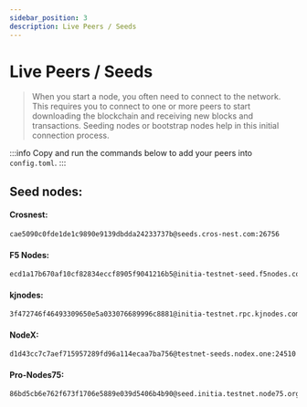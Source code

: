 ```yaml
---
sidebar_position: 3
description: Live Peers / Seeds
---
```


# Live Peers / Seeds

> When you start a node, you often need to connect to the network. This requires you to connect to one or more peers to start downloading the blockchain and receiving new blocks and transactions. Seeding nodes or bootstrap nodes help in this initial connection process.

:::info
Copy and run the commands below to add your peers into `config.toml`.
:::




<LivePeers rpc="https://initia-testnet-rpc.polkachu.com" home={home} binary={binary} />


## Seed nodes:

#### Crosnest:
```bash
cae5090c0fde1de1c9890e9139dbdda24233737b@seeds.cros-nest.com:26756
```

#### F5 Nodes:
```bash
ecd1a17b670af10cf82834eccf8905f9041216b5@initia-testnet-seed.f5nodes.com:60556
```

#### kjnodes:
```bash
3f472746f46493309650e5a033076689996c8881@initia-testnet.rpc.kjnodes.com:17959
```

#### NodeX:
```bash
d1d43cc7c7aef715957289fd96a114ecaa7ba756@testnet-seeds.nodex.one:24510
```

#### Pro-Nodes75:
```bash
86bd5cb6e762f673f1706e5889e039d5406b4b90@seed.initia.testnet.node75.org:20456
```


